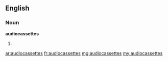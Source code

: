 ==English==

===Noun===
'''audiocassettes'''

# {{plural of|audiocassette}}

[[ar:audiocassettes]]
[[fr:audiocassettes]]
[[mg:audiocassettes]]
[[my:audiocassettes]]